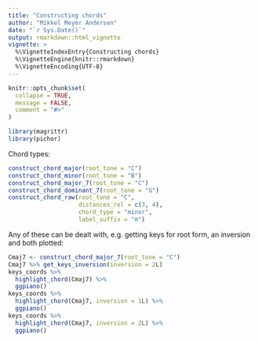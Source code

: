 ```yaml
---
title: "Constructing chords"
author: "Mikkel Meyer Andersen"
date: "`r Sys.Date()`"
output: rmarkdown::html_vignette
vignette: >
  %\VignetteIndexEntry{Constructing chords}
  %\VignetteEngine{knitr::rmarkdown}
  %\VignetteEncoding{UTF-8}
---
```


```r
knitr::opts_chunk$set(
  collapse = TRUE,
  message = FALSE,
  comment = "#>"
)
```

```r
library(magrittr)
library(pichor)
```

Chord types:

```r
construct_chord_major(root_tone = "C")
construct_chord_minor(root_tone = "B")
construct_chord_major_7(root_tone = "C")
construct_chord_dominant_7(root_tone = "G")
construct_chord_raw(root_tone = "C", 
                    distances_rel = c(3, 4), 
                    chord_type = "minor", 
                    label_suffix = "m")
```

Any of these can be dealt with, e.g. getting keys for root form, an inversion and both plotted:

```r
Cmaj7 <- construct_chord_major_7(root_tone = "C")
Cmaj7 %>% get_keys_inversion(inversion = 2L)
keys_coords %>% 
  highlight_chord(Cmaj7) %>% 
  ggpiano()
keys_coords %>% 
  highlight_chord(Cmaj7, inversion = 1L) %>% 
  ggpiano()
keys_coords %>% 
  highlight_chord(Cmaj7, inversion = 2L) %>% 
  ggpiano()
```

